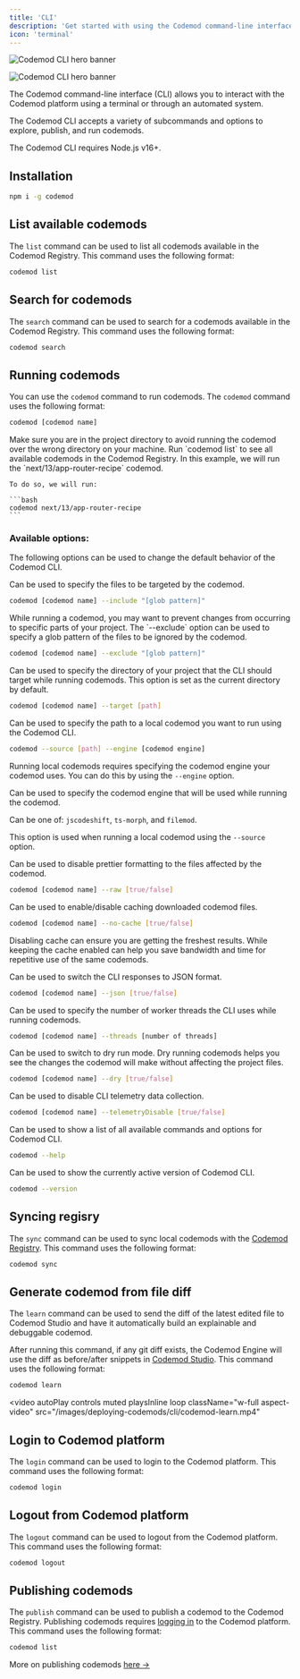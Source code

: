 ```yaml
---
title: 'CLI'
description: 'Get started with using the Codemod command-line interface.'
icon: 'terminal'
---
```


<img
	className="block dark:hidden"
	src="/images/deploying-codemods/cli/hero-light.svg"
	alt="Codemod CLI hero banner"
/>

<img
	className="hidden dark:block"
	src="/images/deploying-codemods/cli/hero-dark.svg"
	alt="Codemod CLI hero banner"
/>

The Codemod command-line interface (CLI) allows you to interact with the Codemod platform using a terminal or through an automated system.

The Codemod CLI accepts a variety of subcommands and options to explore, publish, and run codemods.

<Note>The Codemod CLI requires Node.js v16+.</Note>

## Installation

```bash
npm i -g codemod
```

## List available codemods

The `list` command can be used to list all codemods available in the Codemod Registry. This command uses the following format:

```bash
codemod list
```

## Search for codemods

The `search` command can be used to search for a codemods available in the Codemod Registry. This command uses the following format:

```bash
codemod search
```

## Running codemods

You can use the `codemod` command to run codemods. The `codemod` command uses the following format:

```bash
codemod [codemod name]
```

<AccordionGroup>
<Accordion title="Example">
  <Steps>
  <Step title="Go to project directory">
    Make sure you are in the project directory to avoid running the codemod over the wrong directory on your machine.
  </Step>
  <Step title="List available codemods">
    Run `codemod list` to see all available codemods in the Codemod Registry.
  </Step>
  <Step title="Run codemod">
    In this example, we will run the `next/13/app-router-recipe` codemod.

    To do so, we will run:

    ```bash
    codemod next/13/app-router-recipe
    ```

  </Step>
</Steps>
</Accordion>

</AccordionGroup>

<Card>

### Available options:

The following options can be used to change the default behavior of the Codemod CLI.

<ResponseField name="--include" type="glob pattern" default="**/*.*{ts,tsx,js,jsx,mjs,cjs,mdx}">
  Can be used to specify the files to be targeted by the codemod.

```bash
codemod [codemod name] --include "[glob pattern]"
```

</ResponseField>

<ResponseField name="--exclude" type="glob pattern" default="**/node_modules/**/*.*">
  While running a codemod, you may want to prevent changes from occurring to specific parts of your project. The `--exclude` option can be used to specify a glob pattern of the files to be ignored by the codemod.

```bash
codemod [codemod name] --exclude "[glob pattern]"
```

</ResponseField>

<ResponseField name="--target" type="string">
  Can be used to specify the directory of your project that the CLI should target while running codemods. This option is set as the current directory by default.

```bash
codemod [codemod name] --target [path]
```

</ResponseField>

<ResponseField name="--source" type="string">
  Can be used to specify the path to a local codemod you want to run using the Codemod CLI.

```bash
codemod --source [path] --engine [codemod engine]
```

  <Note> Running local codemods requires specifying the codemod engine your codemod uses. You can do this by using the `--engine` option.</Note>
</ResponseField>

<ResponseField name="--engine" type="string">
  Can be used to specify the codemod engine that will be used while running the codemod.
  
  Can be one of: `jscodeshift`, `ts-morph`, and `filemod`.

  <Note>This option is used when running a local codemod using the `--source` option.</Note>
</ResponseField>

<ResponseField name="--raw" type="boolean" default="false">
  Can be used to disable prettier formatting to the files affected by the codemod.

```bash
codemod [codemod name] --raw [true/false]
```

</ResponseField>

<ResponseField name="--no-cache" type="boolean" default="false">
  Can be used to enable/disable caching downloaded codemod files.

```bash
codemod [codemod name] --no-cache [true/false]
```

  <Tip>Disabling cache can ensure you are getting the freshest results. While keeping the cache enabled can help you save bandwidth and time for repetitive use of the same codemods.</Tip>
</ResponseField>

<ResponseField name="--json" type="boolean" default="false">
  Can be used to switch the CLI responses to JSON format.

```bash
codemod [codemod name] --json [true/false]
```

</ResponseField>

<ResponseField name="--threads" type="number" default="4">
  Can be used to specify the number of worker threads the CLI uses while running codemods.

```bash
codemod [codemod name] --threads [number of threads]
```

</ResponseField>

<ResponseField name="--dry" type="boolean" default="false">
  Can be used to switch to dry run mode. Dry running codemods helps you see the changes the codemod will make without affecting the project files.

```bash
codemod [codemod name] --dry [true/false]
```

</ResponseField>

<ResponseField name="--telemetryDisable" type="boolean" default="false">
  Can be used to disable CLI telemetry data collection.

```bash
codemod [codemod name] --telemetryDisable [true/false]
```

</ResponseField>

<ResponseField name="--help">
  Can be used to show a list of all available commands and options for Codemod CLI.

```bash
codemod --help
```

</ResponseField>

<ResponseField name="--version">
  Can be used to show the currently active version of Codemod CLI.

```bash
codemod --version
```

</ResponseField>

</Card>

## Syncing regisry

The `sync` command can be used to sync local codemods with the [Codemod Registry](/codemod-registry/introduction). This command uses the following format:

```bash
codemod sync
```

## Generate codemod from file diff

The `learn` command can be used to send the diff of the latest edited file to Codemod Studio and have it automatically build an explainable and debuggable codemod.

After running this command, if any git diff exists, the Codemod Engine will use the diff as before/after snippets in [Codemod Studio](/codemod-studio/quickstart). This command uses the following format:

```bash
codemod learn
```

<video
	autoPlay
	controls
	muted
	playsInline
	loop
	className="w-full aspect-video"
	src="/images/deploying-codemods/cli/codemod-learn.mp4"
></video>

## Login to Codemod platform

The `login` command can be used to login to the Codemod platform. This command uses the following format:

```bash
codemod login
```

## Logout from Codemod platform

The `logout` command can be used to logout from the Codemod platform. This command uses the following format:

```bash
codemod logout
```

## Publishing codemods

The `publish` command can be used to publish a codemod to the Codemod Registry. Publishing codemods requires [logging in](#login-to-codemod-platform) to the Codemod platform. This command uses the following format:

```bash
codemod list
```

More on publishing codemods [here ->](/codemod-registry/publishing-codemods)

